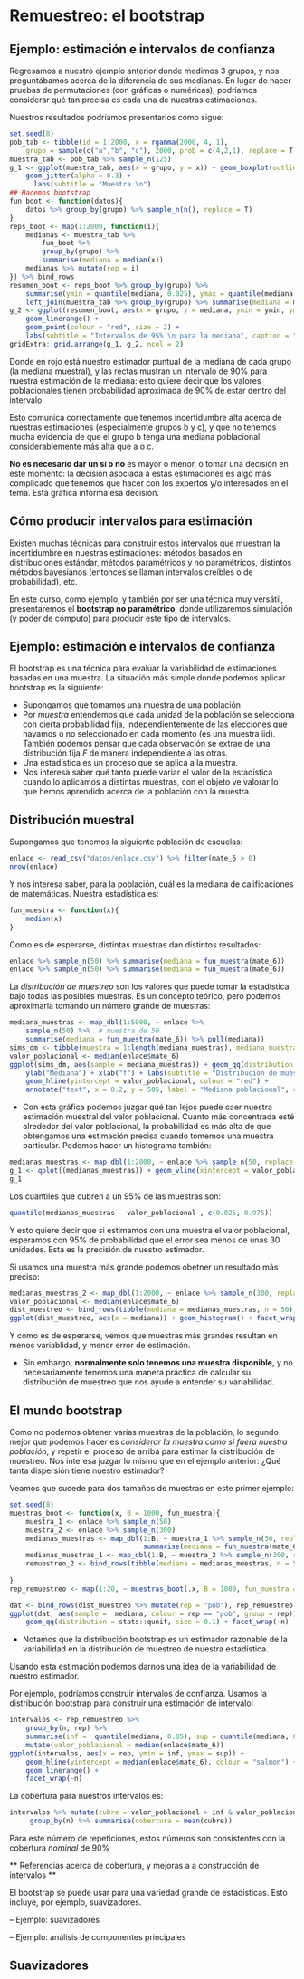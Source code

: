 # Remuestreo: el bootstrap

## Ejemplo: estimación e intervalos de confianza

Regresamos a nuestro ejemplo anterior donde medimos 3 grupos, y nos preguntábamos
acerca de la diferencia de sus medianas. En lugar de hacer pruebas de permutaciones (con gráficas o numéricas), podríamos considerar qué tan precisa es cada una de nuestras estimaciones. 

Nuestros resultados podríamos presentarlos como sigue:

```r
set.seed(8)
pob_tab <- tibble(id = 1:2000, x = rgamma(2000, 4, 1), 
    grupo = sample(c("a","b", "c"), 2000, prob = c(4,2,1), replace = T))
muestra_tab <- pob_tab %>% sample_n(125)
g_1 <- ggplot(muestra_tab, aes(x = grupo, y = x)) + geom_boxplot(outlier.alpha = 0) +
    geom_jitter(alpha = 0.3) + 
      labs(subtitle = "Muestra \n")
## Hacemos bootstrap
fun_boot <- function(datos){
    datos %>% group_by(grupo) %>% sample_n(n(), replace = T)
}
reps_boot <- map(1:2000, function(i){
    medianas <- muestra_tab %>% 
        fun_boot %>% 
        group_by(grupo) %>% 
        summarise(mediana = median(x))
    medianas %>% mutate(rep = i)
}) %>% bind_rows
resumen_boot <- reps_boot %>% group_by(grupo) %>% 
    summarise(ymin = quantile(mediana, 0.025), ymax = quantile(mediana, 0.975)) %>% 
    left_join(muestra_tab %>% group_by(grupo) %>% summarise(mediana = median(x)))
g_2 <- ggplot(resumen_boot, aes(x = grupo, y = mediana, ymin = ymin, ymax = ymax)) +
    geom_linerange() +
    geom_point(colour = "red", size = 2) + 
    labs(subtitle = "Intervalos de 95% \n para la mediana", caption = "Nótese escalas diferentes de graficas")
gridExtra::grid.arrange(g_1, g_2, ncol = 2) 
```

Donde en rojo está nuestro estimador puntual de la mediana de cada
grupo (la mediana muestral), y las rectas mustran un intervalo de 90\%
para nuestra estimación de la mediana: esto quiere decir que 
los valores poblacionales tienen probabilidad aproximada de 90\% de estar
dentro del intervalo.

Esto comunica correctamente que tenemos incertidumbre alta acerca de nuestras
estimaciones (especialmente grupos b y c), y que no tenemos mucha evidencia de que el 
grupo b tenga una mediana poblacional considerablemente más alta que a o c.

**No es necesario dar un sí o no** es mayor o menor, 
o tomar una decisión en este momento: la decisión asociada
a estas estimaciones es algo más complicado que tenemos que hacer con los expertos y/o 
interesados en el tema. Esta gráfica informa esa decisión.

## Cómo producir intervalos para estimación

Existen muchas técnicas para construir estos intervalos que muestran la incertidumbre
en nuestras estimaciones: métodos basados en distribuciones estándar, métodos paramétricos
y no paramétricos, distintos métodos bayesianos (entonces se llaman intervalos
creíbles o de probabilidad), etc.

En este curso, como ejemplo, y también por ser una técnica muy versátil, presentaremos
el **bootstrap no paramétrico**, donde utilizaremos simulación (y poder de cómputo) para producir
este tipo de intervalos.




## Ejemplo: estimación e intervalos de confianza





El bootstrap es una técnica para evaluar la variabilidad de estimaciones basadas en una muestra. La situación más simple donde podemos aplicar bootstrap es la siguiente:

- Supongamos que tomamos una muestra de una población
- Por *muestra* entendemos que cada unidad de la población se selecciona con cierta probabilidad fija,
independientemente de las elecciones que hayamos o no seleccionado en cada momento (es una muestra iid). También
podemos pensar que cada observación se extrae de una distribución fija $F$ de manera independiente a las otras.
- Una estadística es un proceso que se aplica a la muestra. 
- Nos interesa saber qué tanto puede variar el valor de la estadística cuando lo aplicamos a distintas muestras, con el
objeto ve valorar lo que hemos aprendido acerca de la población con la muestra.


## Distribución muestral

Supongamos que tenemos la siguiente población de escuelas:

```r
enlace <- read_csv("datos/enlace.csv") %>% filter(mate_6 > 0)
nrow(enlace)
```

Y nos interesa saber, para la población, cuál es la mediana de calificaciones de matemáticas.
Nuestra estadística es:

```r
fun_muestra <- function(x){
    median(x)
}
```

Como es de esperarse, distintas muestras dan distintos resultados:

```r
enlace %>% sample_n(50) %>% summarise(mediana = fun_muestra(mate_6))
enlace %>% sample_n(50) %>% summarise(mediana = fun_muestra(mate_6))
```

La *distribución de muestreo* son los valores que puede tomar la estadística bajo todas las posibles
muestras. Es un concepto teórico, pero podemos aproximarla tomando un número grande de muestras:

```r
mediana_muestras <- map_dbl(1:5000, ~ enlace %>% 
    sample_n(50) %>%  # muestra de 50
    summarise(mediana = fun_muestra(mate_6)) %>% pull(mediana))
sims_dm <- tibble(muestra = 1:length(mediana_muestras), mediana_muestras = mediana_muestras)
valor_poblacional <- median(enlace$mate_6) 
ggplot(sims_dm, aes(sample = mediana_muestras)) + geom_qq(distribution = stats::qunif) +
    ylab("Mediana") + xlab("f") + labs(subtitle = "Distribución de muestreo para mediana (n = 50)") +
    geom_hline(yintercept = valor_poblacional, colour = "red") +
    annotate("text", x = 0.2, y = 505, label = "Mediana poblacional", colour = "red")
```

- Con esta gráfica podemos juzgar qué tan lejos puede caer nuestra estimación muestral del valor
poblacional. Cuanto más concentrada esté alrededor del valor poblacional, la probabilidad es más
alta de que obtengamos una estimación precisa cuando tomemos una muestra particular. Podemos hacer un
histograma también:

```r
medianas_muestras <- map_dbl(1:2000, ~ enlace %>% sample_n(50, replace = T) %>% summarise(mediana = fun_muestra(mate_6)) %>% pull(mediana))
g_1 <- qplot((medianas_muestras)) + geom_vline(xintercept = valor_poblacional)
g_1
```

Los cuantiles que cubren a un 95\% de las muestras son:

```r
quantile(medianas_muestras - valor_poblacional , c(0.025, 0.975))
```

Y esto quiere decir que si estimamos con una muestra el valor poblacional, esperamos
con 95\% de probabilidad que el error sea menos de unas 30 unidades. Esta es la precisión
de nuestro estimador.

Si usamos una muestra más grande podemos obetner un resultado más preciso:

```r
medianas_muestras_2 <- map_dbl(1:2000, ~ enlace %>% sample_n(300, replace = T) %>% summarise(mediana = fun_muestra(mate_6)) %>% pull(mediana))
valor_poblacional <- median(enlace$mate_6)
dist_muestreo <- bind_rows(tibble(mediana = medianas_muestras, n = 50), tibble(mediana = medianas_muestras_2, n = 300))
ggplot(dist_muestreo, aes(x = mediana)) + geom_histogram() + facet_wrap(~ n)
```

Y como es de esperarse, vemos que muestras más grandes resultan en menos variablidad, y menor error de estimación.

- Sin embargo, **normalmente solo tenemos una muestra disponible**, y no necesariamente tenemos una
manera práctica de calcular su distribución de muestreo que nos ayude a entender su variabilidad.

## El mundo bootstrap {-}

Como no podemos obtener varias muestras de la población, lo segundo mejor que podemos hacer 
es *considerar la muestra como si fuera nuestra población*, y repetir
el proceso de arriba para estimar la distribución de muestreo. Nos interesa juzgar lo  mismo que
en el ejemplo anterior: ¿Qué tanta dispersión tiene nuestro estimador?


Veamos que sucede para dos tamaños de muestras en este primer ejemplo:

```r
set.seed(8)
muestras_boot <- function(x, B = 1000, fun_muestra){
    muestra_1 <- enlace %>% sample_n(50)
    muestra_2 <- enlace %>% sample_n(300)
    medianas_muestras <- map_dbl(1:B, ~ muestra_1 %>% sample_n(50, replace = T) %>% 
                                 summarise(mediana = fun_muestra(mate_6)) %>% pull(mediana))
    medianas_muestras_1 <- map_dbl(1:B, ~ muestra_2 %>% sample_n(300, replace = T) %>% summarise(mediana = fun_muestra(mate_6)) %>% pull(mediana))
    remuestreo_2 <- bind_rows(tibble(mediana = medianas_muestras, n = 50), tibble(mediana = medianas_muestras_1, n = 300)) %>% mutate(rep = x)    
    
}
rep_remuestreo <- map(1:20, ~ muestras_boot(.x, B = 1000, fun_muestra = fun_muestra)) %>% bind_rows
```


```r
dat <- bind_rows(dist_muestreo %>% mutate(rep = "pob"), rep_remuestreo %>% mutate(rep = as.character(rep)))
ggplot(dat, aes(sample =  mediana, colour = rep == "pob", group = rep)) + 
    geom_qq(distribution = stats::qunif, size = 0.1) + facet_wrap(~n)
```

- Notamos que la distribución bootstrap es un estimador razonable de la variabilidad
en la distribución de muestreo
de nuestra estadística. 

Usando esta estimación podemos darnos una idea de la variabilidad
de nuestro estimador.

Por ejemplo, podríamos construir intervalos de confianza. Usamos la distribución bootstrap
para construir una estimación de intervalo:

```r
intervalos <- rep_remuestreo %>% 
    group_by(n, rep) %>% 
    summarise(inf =  quantile(mediana, 0.05), sup = quantile(mediana, 0.95)) %>% 
    mutate(valor_poblacional = median(enlace$mate_6))
ggplot(intervalos, aes(x = rep, ymin = inf, ymax = sup)) + 
    geom_hline(yintercept = median(enlace$mate_6), colour = "salmon") +
    geom_linerange() +
    facet_wrap(~n) 
```

La cobertura para nuestros intervalos es:

```r
intervalos %>% mutate(cubre = valor_poblacional > inf & valor_poblacional < sup) %>% 
     group_by(n) %>% summarise(cobertura = mean(cubre))
```

Para este número de repeticiones, estos números son consistentes con la cobertura *nominal*
de 90\%


** Referencias acerca de cobertura, y mejoras a a construcción de intervalos **


El bootstrap se puede usar para una variedad grande de estadísticas. Esto incluye, por ejemplo,
suavizadores.

-- Ejemplo: suavizadores

-- Ejemplo: análisis de componentes principales

## Suavizadores

```r

```

